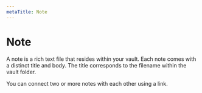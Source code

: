 ```yaml
---
metaTitle: Note
---
```


# Note

A note is a rich text file that resides within your vault. Each note comes with a distinct title and body. The title corresponds to the filename within the vault folder.

You can connect two or more notes with each other using a link.
